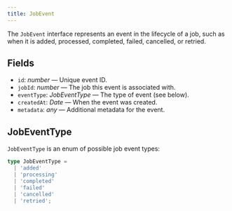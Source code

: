 ```yaml
---
title: JobEvent
---
```


The `JobEvent` interface represents an event in the lifecycle of a job, such as when it is added, processed, completed, failed, cancelled, or retried.

## Fields

- `id`: _number_ — Unique event ID.
- `jobId`: _number_ — The job this event is associated with.
- `eventType`: _JobEventType_ — The type of event (see below).
- `createdAt`: _Date_ — When the event was created.
- `metadata`: _any_ — Additional metadata for the event.

## JobEventType

`JobEventType` is an enum of possible job event types:

```ts
type JobEventType =
  | 'added'
  | 'processing'
  | 'completed'
  | 'failed'
  | 'cancelled'
  | 'retried';
```
